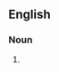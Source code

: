 {{also|bread-sticks}}

==English==

===Noun===
{{head|en|noun form}}

# {{plural of|breadstick|lang=en}}